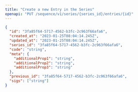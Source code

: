 ```yaml
---
title: "Create a new Entry in the Series"
openapi: "PUT /sequence/v1/series/{series_id}/entries/{id}"
---
```


<ResponseExample>

```json Example
{
  "id": "3fa85f64-5717-4562-b3fc-2c963f66afa6",
  "created_at": "2023-01-25T08:04:14.245Z",
  "updated_at": "2023-01-25T08:04:14.245Z",
  "series_id": "3fa85f64-5717-4562-b3fc-2c963f66afa6",
  "code": "string",
  "meta": {
    "additionalProp1": "string",
    "additionalProp2": "string",
    "additionalProp3": "string"
  },
  "previous_id": "3fa85f64-5717-4562-b3fc-2c963f66afa6",
  "sigs": ["string"]
}
```

</ResponseExample>
